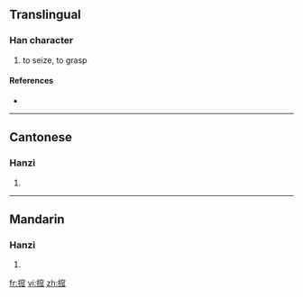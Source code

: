 ==Translingual==

===Han character===
{{Han char|rn=64|rad=手|as=10|sn=13|four=|canj=手十金人 (QJCO)}}

# to seize, to grasp

====References====
* {{Han ref|kx=0448.120|dkj=12516|dj=0799.050|hdz=31937.050|uh=6432|ud=25650}}

----

==Cantonese==

===Hanzi===
{{yue-hanzi|jyut=}}

# {{defn|Cantonese}}

----

==Mandarin==

===Hanzi===
{{cmn-hanzi|pin=[[wā]] ([[wa1]])|wg=wa<sup>1</sup>}}

# {{defn|Mandarin}}

[[fr:搲]]
[[vi:搲]]
[[zh:搲]]